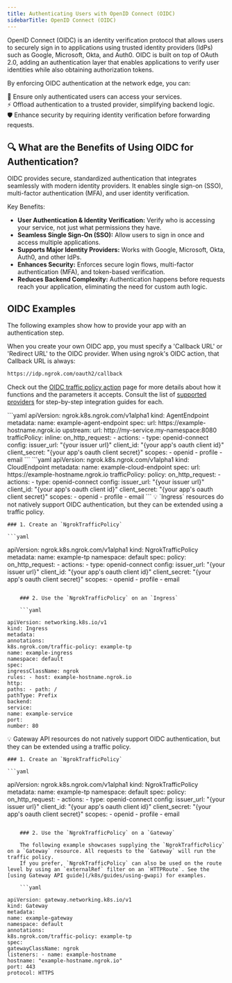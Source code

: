 ```yaml
---
title: Authenticating Users with OpenID Connect (OIDC)
sidebarTitle: OpenID Connect (OIDC)
---
```


OpenID Connect (OIDC) is an identity verification protocol that allows users to securely sign in to applications using trusted identity providers (IdPs) such as Google, Microsoft, Okta, and Auth0.
OIDC is built on top of OAuth 2.0, adding an authentication layer that enables applications to verify user identities while also obtaining authorization tokens.

By enforcing OIDC authentication at the network edge, you can:

🔐 Ensure only authenticated users can access your services. <br />
⚡ Offload authentication to a trusted provider, simplifying backend logic. <br />
🛡 Enhance security by requiring identity verification before forwarding requests. <br />

## 🔍 What are the Benefits of Using OIDC for Authentication?

OIDC provides secure, standardized authentication that integrates seamlessly with modern identity providers.
It enables single sign-on (SSO), multi-factor authentication (MFA), and user identity verification.

Key Benefits:

- **User Authentication & Identity Verification:** Verify who is accessing your service, not just what permissions they have.
- **Seamless Single Sign-On (SSO):** Allow users to sign in once and access multiple applications.
- **Supports Major Identity Providers:** Works with Google, Microsoft, Okta, Auth0, and other IdPs.
- **Enhances Security:** Enforces secure login flows, multi-factor authentication (MFA), and token-based verification.
- **Reduces Backend Complexity:** Authentication happens before requests reach your application, eliminating the need for custom auth logic.

## OIDC Examples

The following examples show how to provide your app with an authentication step.

When you create your own OIDC app, you must specify a 'Callback URL' or 'Redirect URL' to the OIDC provider. When using ngrok's OIDC action, that Callback URL is always:

```bash
https://idp.ngrok.com/oauth2/callback
```

Check out the [OIDC traffic policy action](/traffic-policy/actions/oidc/) page for more details about how it functions and the parameters it accepts.
Consult the list of [supported providers](/traffic-policy/actions/oidc/#supported-providers) for step-by-step integration guides for each.

<Tabs>
	<Tab title="AgentEndpoint">
	```yaml
  apiVersion: ngrok.k8s.ngrok.com/v1alpha1
  kind: AgentEndpoint
  metadata:
    name: example-agent-endpoint
  spec:
    url: https://example-hostname.ngrok.io
    upstream:
      url: http://my-service.my-namespace:8080
    trafficPolicy:
      inline:
        on_http_request:
          - actions:
              - type: openid-connect
                config:
                  issuer_url: "{your issuer url}"
                  client_id: "{your app's oauth client id}"
                  client_secret: "{your app's oauth client secret}"
                  scopes:
                    - openid
                    - profile
                    - email
	```
	</Tab>
	<Tab title="CloudEndpoint">
	```yaml
  apiVersion: ngrok.k8s.ngrok.com/v1alpha1
  kind: CloudEndpoint
  metadata:
    name: example-cloud-endpoint
  spec:
    url: https://example-hostname.ngrok.io
    trafficPolicy:
      policy:
        on_http_request:
          - actions:
              - type: openid-connect
                config:
                  issuer_url: "{your issuer url}"
                  client_id: "{your app's oauth client id}"
                  client_secret: "{your app's oauth client secret}"
                  scopes:
                    - openid
                    - profile
                    - email
	```
	</Tab>
	<Tab title="Ingress">
	💡 `Ingress` resources do not natively support OIDC authentication, but they can be extended using a traffic policy.

    ### 1. Create an `NgrokTrafficPolicy`

    ```yaml

apiVersion: ngrok.k8s.ngrok.com/v1alpha1
kind: NgrokTrafficPolicy
metadata:
name: example-tp
namespace: default
spec:
policy:
on_http_request: - actions: - type: openid-connect
config:
issuer_url: "{your issuer url}"
client_id: "{your app's oauth client id}"
client_secret: "{your app's oauth client secret}"
scopes: - openid - profile - email
```

    ### 2. Use the `NgrokTrafficPolicy` on an `Ingress`

    ```yaml

apiVersion: networking.k8s.io/v1
kind: Ingress
metadata:
annotations:
k8s.ngrok.com/traffic-policy: example-tp
name: example-ingress
namespace: default
spec:
ingressClassName: ngrok
rules: - host: example-hostname.ngrok.io
http:
paths: - path: /
pathType: Prefix
backend:
service:
name: example-service
port:
number: 80
```
</Tab>
<Tab title="Gateway API">
💡 Gateway API resources do not natively support OIDC authentication, but they can be extended using a traffic policy.

    ### 1. Create an `NgrokTrafficPolicy`

    ```yaml

apiVersion: ngrok.k8s.ngrok.com/v1alpha1
kind: NgrokTrafficPolicy
metadata:
name: example-tp
namespace: default
spec:
policy:
on_http_request: - actions: - type: openid-connect
config:
issuer_url: "{your issuer url}"
client_id: "{your app's oauth client id}"
client_secret: "{your app's oauth client secret}"
scopes: - openid - profile - email
```

    ### 2. Use the `NgrokTrafficPolicy` on a `Gateway`

    The following example showcases supplying the `NgrokTrafficPolicy` on a `Gateway` resource. All requests to the `Gateway` will run the traffic policy.
    If you prefer, `NgrokTrafficPolicy` can also be used on the route level by using an `externalRef` filter on an `HTTPRoute`. See the [using Gateway API guide](/k8s/guides/using-gwapi) for examples.

    ```yaml

apiVersion: gateway.networking.k8s.io/v1
kind: Gateway
metadata:
name: example-gateway
namespace: default
annotations:
k8s.ngrok.com/traffic-policy: example-tp
spec:
gatewayClassName: ngrok
listeners: - name: example-hostname
hostname: "example-hostname.ngrok.io"
port: 443
protocol: HTTPS
```
</Tab>

</Tabs>
